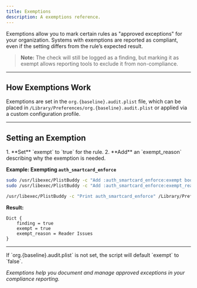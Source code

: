 ```yaml
---
title: Exemptions
description: A exemptions reference.
---
```


Exemptions allow you to mark certain rules as "approved exceptions" for your organization. Systems with exemptions are reported as compliant, even if the setting differs from the rule’s expected result.

> **Note:** The check will still be logged as a finding, but marking it as exempt allows reporting tools to exclude it from non-compliance.

---

## How Exemptions Work

Exemptions are set in the `org.{baseline}.audit.plist` file, which can be placed in `/Library/Preferences/org.{baseline}.audit.plist` or applied via a custom configuration profile.

---

## Setting an Exemption

<Steps>
1. **Set** `exempt` to `true` for the rule.
2. **Add** an `exempt_reason` describing why the exemption is needed.
</Steps>

**Example: Exempting `auth_smartcard_enforce`**

```sh
sudo /usr/libexec/PlistBuddy -c "Add :auth_smartcard_enforce:exempt bool true" /Library/Preferences/org.800-53r5_moderate.audit.plist
sudo /usr/libexec/PlistBuddy -c "Add :auth_smartcard_enforce:exempt_reason string 'Reader Issues'" /Library/Preferences/org.800-53r5_moderate.audit.plist

/usr/libexec/PlistBuddy -c "Print auth_smartcard_enforce" /Library/Preferences/org.800-53r5_moderate.audit.plist
```

**Result:**
```plaintext
Dict {
    finding = true
    exempt = true
    exempt_reason = Reader Issues
}
```

---

<Aside type="note">
If `org.{baseline}.audit.plist` is not set, the script will default `exempt` to `false`.
</Aside>

*Exemptions help you document and manage approved exceptions in your compliance reporting.*
